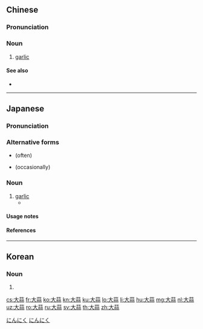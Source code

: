 ==Chinese==
{{zh-forms}}

===Pronunciation===
{{zh-pron
|m=dàsuàn
|c=daai6 syun3
|h=pfs=thai-son
|cat=n
}}

===Noun===
{{zh-noun}}

# [[garlic]]

====See also====
* {{zh-l|蒜頭}}

{{zh-cat|Spices and herbs|Vegetables}}

----

==Japanese==
{{ja-kanjitab|yomi=irr|sort=にんにく}}

===Pronunciation===
{{ja-pron|ニンニク|acc=0|acc_ref=DJR}}

===Alternative forms===
* {{l|ja|ニンニク|tr=ninniku}} (often)
* {{l|ja|蒜}} (occasionally)

===Noun===
{{ja-noun|にんにく|ニンニク}}

# [[garlic]]
#* {{ja-usex|ツタンカーメンの墓に'''大蒜'''は見付かりました。|ツタンカーメン の はか に '''にんにく''' は みつかりました。|'''Garlic''' was found in Tutankhaman's tomb.}}

====Usage notes====
{{Hiragana informal}}

====References====
<references/>

[[Category:ja:Spices and herbs|にんにく]]
[[Category:ja:Vegetables|にんにく]]

----

==Korean==
{{ko-hanjatab}}

===Noun===
{{ko-noun|hj|hangeul=대산}}

# {{hanja form of|대산|garlic}}

[[cs:大蒜]]
[[fr:大蒜]]
[[ko:大蒜]]
[[kn:大蒜]]
[[ku:大蒜]]
[[lo:大蒜]]
[[li:大蒜]]
[[hu:大蒜]]
[[mg:大蒜]]
[[nl:大蒜]]
[[uz:大蒜]]
[[ro:大蒜]]
[[ru:大蒜]]
[[sv:大蒜]]
[[th:大蒜]]
[[zh:大蒜]]